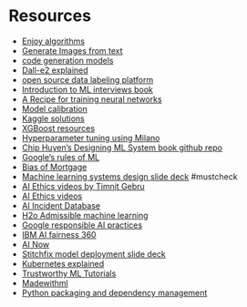 # Resources

* [Enjoy algorithms](https://www.enjoyalgorithms.com/machine-learning-courses/)
* [Generate Images from text](https://parti.research.google/)
* [code generation models](https://huggingface.co/spaces/codeparrot/code-generation-models)
* [Dall-e2 explained](https://towardsdatascience.com/dall-e-2-explained-the-promise-and-limitations-of-a-revolutionary-ai-3faf691be220)
* [open source data labeling platform](https://diffgram.com/main/)
* [Introduction to ML interviews book](https://huyenchip.com/ml-interviews-book/)
* [A Recipe for training neural networks](https://karpathy.github.io/2019/04/25/recipe/)
* [Model calibration](https://www.unofficialgoogledatascience.com/2021/04/why-model-calibration-matters-and-how.html)
* [Kaggle solutions](https://farid.one/kaggle-solutions/)
* [XGBoost resources](https://github.com/dmlc/xgboost/tree/master/demo#tutorials)
* [Hyperparameter tuning using Milano](https://github.com/NVIDIA/Milano)
* [Chip Huyen's Designing ML System book github repo](https://github.com/chiphuyen/dmls-book)
*  [Google's rules of ML](https://developers.google.com/machine-learning/guides/rules-of-ml)
* [Bias of Mortgage](https://www.cbsnews.com/news/mortgage-discrimination-black-and-latino-paying-millions-more-in-interest-study-shows/)
* [Machine learning systems design slide deck](https://docs.google.com/presentation/d/1cshMKKSX24L0RL7LNzyOkZNQHD7N-Zyff8iffrLIVYM/edit#slide=id.gc0668ccb23_0_0)  #mustcheck
* [AI Ethics videos by Timnit Gebru](https://sites.google.com/view/fatecv-tutorial/schedule)
* [AI Ethics videos](https://facctconference.org/2022/acceptedtuts.html)
* [AI Incident Database](https://incidentdatabase.ai/)
* [H2o Admissible machine learning](https://docs.h2o.ai/h2o/latest-stable/h2o-docs/admissible.html)
* [Google responsible AI practices](https://ai.google/responsibilities/responsible-ai-practices/?category=fairness)
* [IBM AI fairness 360](https://aif360.mybluemix.net/)
* [AI Now](https://ainowinstitute.org/)
* [Stitchfix model deployment slide deck](https://stanford-cs329s.github.io/slides/cs329s_12_stefan_model_deploymet_stitch_fix.pdf)
* [Kubernetes explained](https://www.jeremyjordan.me/kubernetes/)
* [Trustworthy ML Tutorials](https://www.trustworthyml.org/resources)
* [Madewithml](https://madewithml.com/)
* [Python packaging and dependency management](https://python-poetry.org/)


